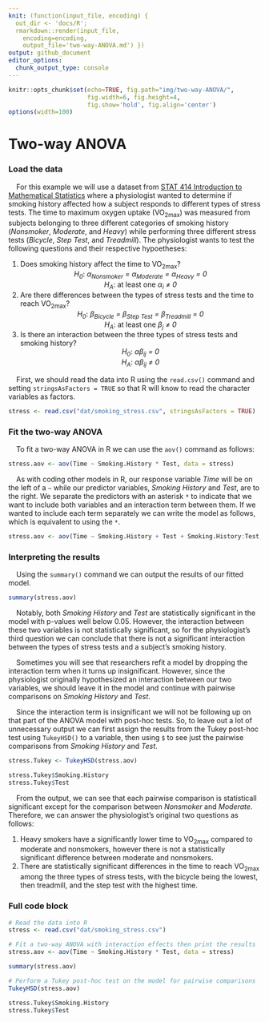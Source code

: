 ```yaml
---
knit: (function(input_file, encoding) {
  out_dir <- 'docs/R';
  rmarkdown::render(input_file,
    encoding=encoding,
    output_file='two-way-ANOVA.md') })
output: github_document
editor_options:
  chunk_output_type: console
---
```

  
```r
knitr::opts_chunk$set(echo=TRUE, fig.path="img/two-way-ANOVA/",
                      fig.width=6, fig.height=4,
                      fig.show='hold', fig.align='center')
options(width=100)
```

# Two-way ANOVA

### Load the data

&nbsp;&nbsp;&nbsp;&nbsp;For this example we will use a dataset from [STAT 414 Introduction to Mathematical Statistics](https://online.stat.psu.edu/stat415/lesson/14/14.1) where a physiologist wanted to determine if smoking history affected how a subject responds to different types of stress tests. The time to maximum oxygen uptake (VO<sub>2max</sub>) was measured from subjects belonging to three different categories of smoking history (*Nonsmoker*, *Moderate*, and *Heavy*) while performing three different stress tests (*Bicycle*, *Step Test*, and *Treadmill*). The physiologist wants to test the following questions and their respective hypoetheses:

1. Does smoking history affect the time to VO<sub>2max</sub>?
<center><i>H<sub>0</sub></i>:<i> &alpha;<sub>Nonsmoker</sub> = &alpha;<sub>Moderate</sub> = &alpha;<sub>Heavy</sub> = 0</i></center>
<center><i>H<sub>A</sub></i>: at least one <i>&alpha;<sub>i</sub> &ne; 0</i></center>
2. Are there differences between the types of stress tests and the time to reach VO<sub>2max</sub>?
<center><i>H<sub>0</sub></i>:<i> &beta;<sub>Bicycle</sub> = &beta;<sub>Step Test</sub> = &beta;<sub>Treadmill</sub> = 0</i></center>
<center><i>H<sub>A</sub></i>: at least one <i>&beta;<sub>j</sub> &ne; 0</i></center>
3. Is there an interaction between the three types of stress tests and smoking history?
<center><i>H<sub>0</sub></i>: <i>&alpha;&beta;<sub>ij</sub> = 0</i></center>
<center><i>H<sub>A</sub></i>: <i>&alpha;&beta;<sub>ij</sub> &ne; 0</i></center>

&nbsp;&nbsp;&nbsp;&nbsp;First, we should read the data into R using the `read.csv()` command and setting `stringsAsFactors = TRUE` so that R will know to read the character variables as factors.

```r
stress <- read.csv("dat/smoking_stress.csv", stringsAsFactors = TRUE)
```

### Fit the two-way ANOVA

&nbsp;&nbsp;&nbsp;&nbsp;To fit a two-way ANOVA in R we can use the `aov()` command as follows:

```r
stress.aov <- aov(Time ~ Smoking.History * Test, data = stress)
```

&nbsp;&nbsp;&nbsp;&nbsp;As with coding other models in R, our response variable *Time* will be on the left of a `~` while our predictor variables, *Smoking History* and *Test*, are to the right. We separate the predictors with an asterisk `*` to indicate that we want to include both variables and an interaction term between them. If we wanted to include each term separately we can write the model as follows, which is equivalent to using the `*`.

```r
stress.aov <- aov(Time ~ Smoking.History + Test + Smoking.History:Test, data = stress)
```

### Interpreting the results

&nbsp;&nbsp;&nbsp;&nbsp;Using the `summary()` command we can output the results of our fitted model.

```r
summary(stress.aov)
```

&nbsp;&nbsp;&nbsp;&nbsp;Notably, both *Smoking History* and *Test* are statistically significant in the model with p-values well below 0.05. However, the interaction between these two variables is not statistically significant, so for the physiologist's third question we can conclude that there is not a significant interaction between the types of stress tests and a subject's smoking history.

&nbsp;&nbsp;&nbsp;&nbsp;Sometimes you will see that researchers refit a model by dropping the interaction term when it turns up insignificant. However, since the physiologist originally hypothesized an interaction between our two variables, we should leave it in the model and continue with pairwise comparisons on *Smoking History* and *Test*. 

&nbsp;&nbsp;&nbsp;&nbsp;Since the interaction term is insignificant we will not be following up on that part of the ANOVA model with post-hoc tests. So, to leave out a lot of unnecessary output we can first assign the results from the Tukey post-hoc test using `TukeyHSD()` to a variable, then using `$` to see just the pairwise comparisons from *Smoking History* and *Test*.

```r
stress.Tukey <- TukeyHSD(stress.aov)

stress.Tukey$Smoking.History
stress.Tukey$Test
```

&nbsp;&nbsp;&nbsp;&nbsp;From the output, we can see that each pairwise comparison is statisticall significant except for the comparison between *Nonsmoker* and *Moderate*. Therefore, we can answer the physiologist's original two questions as follows:

1. Heavy smokers have a significantly lower time to VO<sub>2max</sub> compared to moderate and nonsmokers, however there is not a statistically significant difference between moderate and nonsmokers.
2. There are statistically significant differences in the time to reach VO<sub>2max</sub> among the three types of stress tests, with the bicycle being the lowest, then treadmill, and the step test with the highest time.

### Full code block

```r
# Read the data into R
stress <- read.csv("dat/smoking_stress.csv")

# Fit a two-way ANOVA with interaction effects then print the results
stress.aov <- aov(Time ~ Smoking.History * Test, data = stress)

summary(stress.aov)

# Perform a Tukey post-hoc test on the model for pairwise comparisons
TukeyHSD(stress.aov)

stress.Tukey$Smoking.History
stress.Tukey$Test
```

